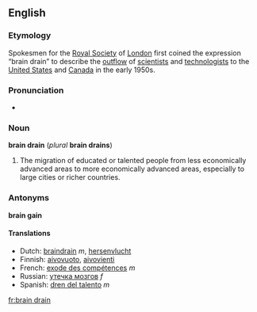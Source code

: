 ==English==
===Etymology===
Spokesmen for the [[w:Royal Society|Royal Society]] of [[London]] first coined the expression “brain drain” to describe the [[outflow]] of [[scientist]]s and [[technologist]]s to the [[United States]] and [[Canada]] in the early 1950s.

===Pronunciation===
*{{AHD|brān-drān}}

===Noun===
'''brain drain''' (''plural'' '''brain drains''')

#The migration of educated or talented people from less economically advanced areas to more economically advanced areas, especially to large cities or richer countries.

===Antonyms===
'''brain gain'''

====Translations====
*Dutch: [[braindrain]] ''m'', [[hersenvlucht]]
*Finnish: [[aivovuoto]], [[aivovienti]]
*French: [[exode des compétences]] ''m''
*Russian: [[утечка мозгов]] ''f''
*Spanish: [[dren del talento]] ''m''
[[fr:brain drain]]